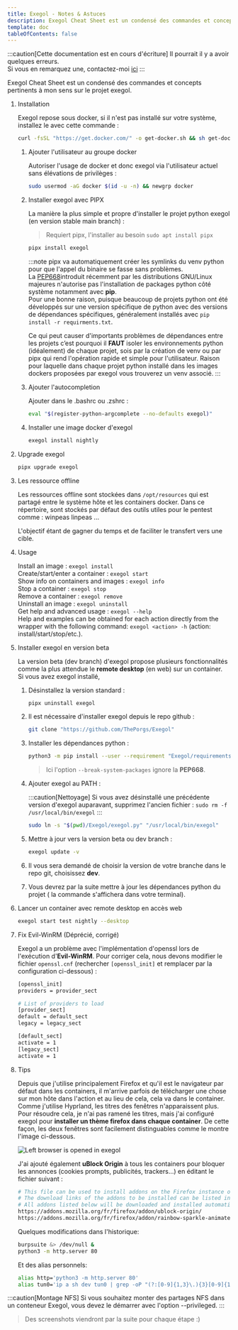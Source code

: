 ```yaml
---
title: Exegol - Notes & Astuces
description: Exegol Cheat Sheet est un condensé des commandes et concepts pertinents à mon sens sur le projet exegol.
template: doc
tableOfContents: false
---
```



:::caution[Cette documentation est en cours d'écriture]
Il pourrait il y a avoir quelques erreurs.  
Si vous en remarquez une, contactez-moi [ici](mailto:contactit.yarka@slmail.me)
::: 

Exegol Cheat Sheet est un condensé des commandes et concepts pertinents à mon sens sur le projet exegol.  

<Steps>

1. Installation

   Exegol repose sous docker, si il n'est pas installé sur votre système, installez le avec cette commande :

   ```sh
   curl -fsSL "https://get.docker.com/" -o get-docker.sh && sh get-docker.sh
   ```
   
   <Steps>

   1. Ajouter l'utilisateur au groupe docker

      Autoriser l'usage de docker et donc exegol via l'utilisateur actuel sans élévations de privilèges :

      ```sh
      sudo usermod -aG docker $(id -u -n) && newgrp docker
      ```

   2. Installer exegol avec PIPX

      La manière la plus simple et propre d'installer le projet python exegol (en version stable main branch) :

      > Requiert pipx, l'installer au besoin `sudo apt install pipx`

      ```sh
      pipx install exegol
      ```

      :::note
      pipx va automatiquement créer les symlinks du venv python pour que l'appel du binaire se fasse sans problèmes.  
      La <a href="[https://privatebin.net](https://peps.python.org/pep-0668/)" target="_blank">PEP668</a>introduit récemment par les distributions GNU/Linux majeures n'autorise pas l'installation de packages python côté système notamment avec **pip**.  
      Pour une bonne raison, puisque beaucoup de projets python ont été développés sur une version spécifique de python avec des versions de dépendances spécifiques, généralement installés avec `pip install -r requirments.txt`.  

      Ce qui peut causer d'importants problèmes de dépendances entre les projets c’est pourquoi il **FAUT** isoler les environnements python (idéalement) de chaque projet, sois par la création de venv ou par pipx qui rend l'opération rapide et simple pour l'utilisateur. Raison pour laquelle dans chaque projet python installé dans les images dockers proposées par exegol vous trouverez un venv associé.
      ::: 

   3. Ajouter l'autocompletion

      Ajouter dans le .bashrc ou .zshrc :

      ```sh ~/.bashrc
      eval "$(register-python-argcomplete --no-defaults exegol)"
      ```

   4. Installer une image docker d'exegol 

      ```sh
      exegol install nightly
      ```

   </Steps>

2. Upgrade exegol

   ```sh
   pipx upgrade exegol
   ```

3. Les ressource offline

   Les ressources offline sont stockées dans `/opt/resources` qui est partagé entre le système hôte et les containers docker.
   Dans ce répertoire, sont stockés par défaut des outils utiles pour le pentest comme :
   <Icon name="right-arrow" />winpeas
   <Icon name="right-arrow" />linpeas
   <Icon name="right-arrow" />...

   L'objectif étant de gagner du temps et de faciliter le transfert vers une cible.

4. Usage

   <Icon name="right-arrow" />Install an image : `exegol install`  
   <Icon name="right-arrow" />Create/start/enter a container : `exegol start`  
   <Icon name="right-arrow" />Show info on containers and images : `exegol info`  
   <Icon name="right-arrow" />Stop a container : `exegol stop`  
   <Icon name="right-arrow" />Remove a container : `exegol remove`  
   <Icon name="right-arrow" />Uninstall an image : `exegol uninstall`  
   <Icon name="right-arrow" />Get help and advanced usage : `exegol --help`  
   <Icon name="right-arrow" />Help and examples can be obtained for each action directly from the wrapper with the following command: `exegol <action> -h` (action: install/start/stop/etc.).

5. Installer exegol en version beta

   La version beta (dev branch) d'exegol propose plusieurs fonctionnalités comme la plus attendue le **remote desktop** (en web) sur un container.  
   Si vous avez exegol installé, 

   <Steps>

   1. Désinstallez la version standard :

      ```sh
      pipx uninstall exegol
      ```

   2. Il est nécessaire d'installer exegol depuis le repo github :

      ```sh
      git clone "https://github.com/ThePorgs/Exegol"
      ```

   3. Installer les dépendances python :

      ```sh
      python3 -m pip install --user --requirement "Exegol/requirements.txt" --break-system-packages
      ```

      > Ici l'option `--break-system-packages` ignore la **PEP668**.

   4. Ajouter exegol au PATH :

      :::caution[Nettoyage]
      Si vous avez désinstallé une précédente version d'exegol auparavant, supprimez l'ancien fichier : `sudo rm -f /usr/local/bin/exegol`
      :::

      ```sh
      sudo ln -s "$(pwd)/Exegol/exegol.py" "/usr/local/bin/exegol"
      ```
   5. Mettre à jour vers la version beta ou dev branch :

      ```sh
      exegol update -v
      ```

   6. Il vous sera demandé de choisir la version de votre branche dans le repo git, choisissez **dev**.  
   
   7. Vous devrez par la suite mettre à jour les dépendances python du projet ( la commande s'affichera dans votre terminal).
   
   </Steps>

6. Lancer un container avec remote desktop en accès web 

   ```sh
   exegol start test nightly --desktop
   ```

7. Fix Evil-WinRM (Déprécié, corrigé)

   Exegol a un problème avec l'implémentation d'openssl lors de l'exécution d'**Evil-WinRM**. Pour corriger cela, nous devons modifier le fichier `openssl.cnf` (rechercher `[openssl_init]` et remplacer par la configuration ci-dessous) :

   ```sh title="/etc/ssl/openssl.cnf"
   [openssl_init]
   providers = provider_sect

   # List of providers to load
   [provider_sect]
   default = default_sect
   legacy = legacy_sect

   [default_sect]
   activate = 1
   [legacy_sect]
   activate = 1
   ```
8. Tips

   Depuis que j'utilise principalement Firefox et qu'il est le navigateur par défaut dans les containers, il m'arrive parfois de télécharger une chose sur mon hôte dans l'action et au lieu de cela, cela va dans le container. Comme j'utilise Hyprland, les titres des fenêtres n'apparaissent plus. Pour résoudre cela, je n'ai pas ramené les titres, mais j'ai configuré exegol pour **installer un thème firefox dans chaque container**. De cette façon, les deux fenêtres sont facilement distinguables comme le montre l'image ci-dessous.

   ![Left browser is opened in exegol](../../../../assets/offensive/browsers.webp)

   J'ai ajouté également **uBlock Origin** à tous les containers pour bloquer les annonces (cookies prompts, publicités, trackers...) en éditant le fichier suivant :

   ```sh title="~/.exegol/my-resources/setup/firefox/addons.txt"
   # This file can be used to install addons on the Firefox instance of Exegol.
   # The download links of the addons to be installed can be listed in this file (ie: https://addons.mozilla.org/fr/firefox/addon/foxyproxy-standard/).
   # All addons listed below will be downloaded and installed automatically when creating a new Exegol container.
   https://addons.mozilla.org/fr/firefox/addon/ublock-origin/
   https://addons.mozilla.org/fr/firefox/addon/rainbow-sparkle-animated-theme/
   ```

   Quelques modifications dans l'historique:

   ```sh title="~/.exegol/my-resources/setup/zsh/history"
   burpsuite &> /dev/null &
   python3 -m http.server 80
   ```

   Et des alias personnels:

   ```sh titl="~/.exegol/my-resources/setup/zsh/aliases"
   alias http='python3 -m http.server 80'
   alias tun0='ip a sh dev tun0 | grep -oP "(?:[0-9]{1,3}\.){3}[0-9]{1,3}" | tr -d "\n" | xclip -sel c; tun0ip=$(xsel -ob); echo "\033[1;32m[+]\033[0m Successfully copied \033[1;32m$tun0ip\033[0m (tun0) to clipboard !"'
   ```
   
</Steps>

:::caution[Montage NFS]
Si vous souhaitez monter des partages NFS dans un conteneur Exegol, vous devez le démarrer avec l'option --privileged.
:::

> Des screenshots viendront par la suite pour chaque étape :)